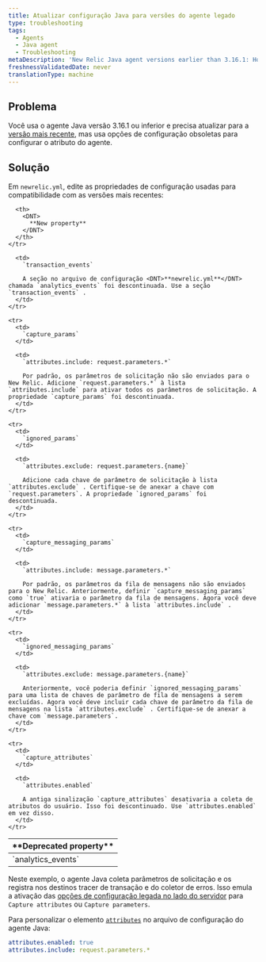 ```yaml
---
title: Atualizar configuração Java para versões do agente legado
type: troubleshooting
tags:
  - Agents
  - Java agent
  - Troubleshooting
metaDescription: 'New Relic Java agent versions earlier than 3.16.1: How to update your newrelic.yml file to the latest version of agent attribute configuration.'
freshnessValidatedDate: never
translationType: machine
---
```


## Problema

Você usa o agente Java versão 3.16.1 ou inferior e precisa atualizar para a [versão mais recente](/docs/release-notes/agent-release-notes/java-release-notes), mas usa opções de configuração obsoletas para configurar o atributo do agente.

## Solução

Em `newrelic.yml`, edite as propriedades de configuração usadas para compatibilidade com as versões mais recentes:

<table>
  <thead>
    <tr>
      <th width={200}>
        <DNT>
          **Deprecated property**
        </DNT>
      </th>

      <th>
        <DNT>
          **New property**
        </DNT>
      </th>
    </tr>
  </thead>

  <tbody>
    <tr>
      <td>
        `analytics_events`
      </td>

      <td>
        `transaction_events`

        A seção no arquivo de configuração <DNT>**newrelic.yml**</DNT> chamada `analytics_events` foi descontinuada. Use a seção `transaction_events` .
      </td>
    </tr>

    <tr>
      <td>
        `capture_params`
      </td>

      <td>
        `attributes.include: request.parameters.*`

        Por padrão, os parâmetros de solicitação não são enviados para o New Relic. Adicione `request.parameters.*` à lista `attributes.include` para ativar todos os parâmetros de solicitação. A propriedade `capture_params` foi descontinuada.
      </td>
    </tr>

    <tr>
      <td>
        `ignored_params`
      </td>

      <td>
        `attributes.exclude: request.parameters.{name}`

        Adicione cada chave de parâmetro de solicitação à lista `attributes.exclude` . Certifique-se de anexar a chave com `request.parameters`. A propriedade `ignored_params` foi descontinuada.
      </td>
    </tr>

    <tr>
      <td>
        `capture_messaging_params`
      </td>

      <td>
        `attributes.include: message.parameters.*`

        Por padrão, os parâmetros da fila de mensagens não são enviados para o New Relic. Anteriormente, definir `capture_messaging_params` como `true` ativaria o parâmetro da fila de mensagens. Agora você deve adicionar `message.parameters.*` à lista `attributes.include` .
      </td>
    </tr>

    <tr>
      <td>
        `ignored_messaging_params`
      </td>

      <td>
        `attributes.exclude: message.parameters.{name}`

        Anteriormente, você poderia definir `ignored_messaging_params` para uma lista de chaves de parâmetro de fila de mensagens a serem excluídas. Agora você deve incluir cada chave de parâmetro da fila de mensagens na lista `attributes.exclude` . Certifique-se de anexar a chave com `message.parameters`.
      </td>
    </tr>

    <tr>
      <td>
        `capture_attributes`
      </td>

      <td>
        `attributes.enabled`

        A antiga sinalização `capture_attributes` desativaria a coleta de atributos do usuário. Isso foi descontinuado. Use `attributes.enabled` em vez disso.
      </td>
    </tr>
  </tbody>
</table>

Neste exemplo, o agente Java coleta parâmetros de solicitação e os registra nos destinos tracer de transação e do coletor de erros. Isso emula a ativação das [opções de configuração legada no lado do servidor](/docs/agents/manage-apm-agents/configuration/server-side-agent-configuration) para `Capture attributes` ou `Capture parameters`.

Para personalizar o elemento [`attributes`](/docs/agents/java-agent/configuration/java-agent-configuration-config-file#attributes) no arquivo de configuração do agente Java:

```yml
attributes.enabled: true
attributes.include: request.parameters.*
```
